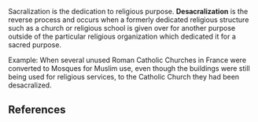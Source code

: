 {{linkless-date|August 2006}} 
Sacralization is the dedication to religious purpose.  '''Desacralization''' is the reverse process and occurs when a formerly dedicated religious structure such as a church or religious school is given over for another purpose outside of the particular religious organization which dedicated it for a sacred purpose.

Example: When several unused Roman Catholic Churches in France were converted to Mosques for Muslim use, even though the buildings were still being used for religious services, to the Catholic Church they had been desacralized.

== References ==
{{unreferenced||date=June 2006}}
<references />


{{reli-stub}}